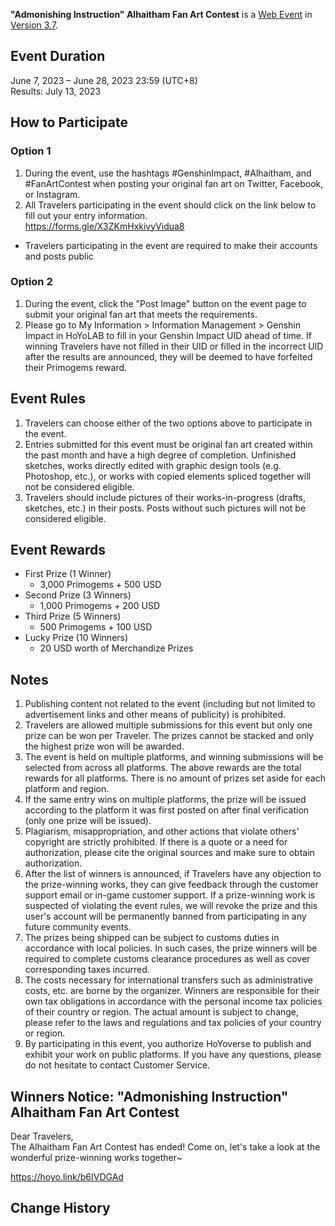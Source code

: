 {{Event
|name              = "Admonishing Instruction" Alhaitham Fan Art Contest
|image             = Admonishing Instruction Alhaitham Fan Art Contest.png
|type              = Web
|group             = Submission
|group2            = Fanart
|time_known        = yes
|time_start        = 2023-06-07 12:00:00
|time_start_offset = GMT+8
|time_end          = 2023-06-28 23:59:59
|time_end_offset   = GMT+8
|link              = https://www.hoyolab.com/contribution/262
}}
{{Description|Dear Travelers,<br>Alhaitham's Fan Art Contest has begun! Get your drawing tools ready, and come participate~}}
'''"Admonishing Instruction" Alhaitham Fan Art Contest''' is a [[Web Event]] in [[Version 3.7]].

==Event Duration==
June 7, 2023 – June 28, 2023 23:59 (UTC+8)<br>
Results: July 13, 2023

==How to Participate==
===Option 1===
# During the event, use the hashtags #GenshinImpact, #Alhaitham, and #FanArtContest when posting your original fan art on Twitter, Facebook, or Instagram.
# All Travelers participating in the event should click on the link below to fill out your entry information.<br>https://forms.gle/X3ZKmHxkivyVidua8
*Travelers participating in the event are required to make their accounts and posts public

===Option 2===
# During the event, click the "Post Image" button on the event page to submit your original fan art that meets the requirements.
# Please go to My Information > Information Management > Genshin Impact in HoYoLAB to fill in your Genshin Impact UID ahead of time. If winning Travelers have not filled in their UID or filled in the incorrect UID after the results are announced, they will be deemed to have forfeited their Primogems reward.

==Event Rules==
# Travelers can choose either of the two options above to participate in the event.
# Entries submitted for this event must be original fan art created within the past month and have a high degree of completion. Unfinished sketches, works directly edited with graphic design tools (e.g. Photoshop, etc.), or works with copied elements spliced together will not be considered eligible.
# Travelers should include pictures of their works-in-progress (drafts, sketches, etc.) in their posts. Posts without such pictures will not be considered eligible.

==Event Rewards==
* First Prize (1 Winner)
** 3,000 Primogems + 500 USD
* Second Prize (3 Winners)
** 1,000 Primogems + 200 USD
* Third Prize (5 Winners)
** 500 Primogems + 100 USD
* Lucky Prize (10 Winners)
** 20 USD worth of Merchandize Prizes

==Notes==
# Publishing content not related to the event (including but not limited to advertisement links and other means of publicity) is prohibited.
# Travelers are allowed multiple submissions for this event but only one prize can be won per Traveler. The prizes cannot be stacked and only the highest prize won will be awarded.
# The event is held on multiple platforms, and winning submissions will be selected from across all platforms. The above rewards are the total rewards for all platforms. There is no amount of prizes set aside for each platform and region.
# If the same entry wins on multiple platforms, the prize will be issued according to the platform it was first posted on after final verification (only one prize will be issued).
# Plagiarism, misappropriation, and other actions that violate others' copyright are strictly prohibited. If there is a quote or a need for authorization, please cite the original sources and make sure to obtain authorization.
# After the list of winners is announced, if Travelers have any objection to the prize-winning works, they can give feedback through the customer support email or in-game customer support. If a prize-winning work is suspected of violating the event rules, we will revoke the prize and this user's account will be permanently banned from participating in any future community events.
# The prizes being shipped can be subject to customs duties in accordance with local policies. In such cases, the prize winners will be required to complete customs clearance procedures as well as cover corresponding taxes incurred.
# The costs necessary for international transfers such as administrative costs, etc. are borne by the organizer. Winners are responsible for their own tax obligations in accordance with the personal income tax policies of their country or region. The actual amount is subject to change, please refer to the laws and regulations and tax policies of your country or region.
# By participating in this event, you authorize HoYoverse to publish and exhibit your work on public platforms. If you have any questions, please do not hesitate to contact Customer Service.

==Winners Notice: "Admonishing Instruction" Alhaitham Fan Art Contest==
Dear Travelers,<br>The Alhaitham Fan Art Contest has ended! Come on, let's take a look at the wonderful prize-winning works together~

https://hoyo.link/b6IVDGAd

==Change History==
{{Change History|3.7}}